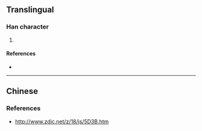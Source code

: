 {{character info/new}}
==Translingual==

===Han character===
{{Han char|rn=46|rad=山|as=09|sn=12|four=|canj=UHOI|ids=⿰山待}}

# {{defn|Han|sort=山09}}

====References====
* {{Han ref|kx=0315.340|dkj=08258|dj=0616.240|hdz=10787.160|uh=5D3B|ud=23867}}

----

==Chinese==
{{zh-see|峙|v}}

===References===
* http://www.zdic.net/z/18/js/5D3B.htm
